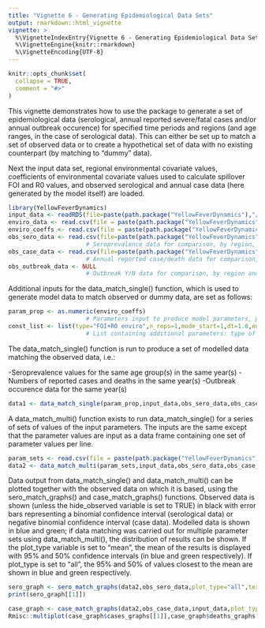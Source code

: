 ```yaml
---
title: "Vignette 6 - Generating Epidemiological Data Sets"
output: rmarkdown::html_vignette
vignette: >
  %\VignetteIndexEntry{Vignette 6 - Generating Epidemiological Data Sets}
  %\VignetteEngine{knitr::rmarkdown}
  %\VignetteEncoding{UTF-8}
---
```


```r
knitr::opts_chunk$set(
  collapse = TRUE,
  comment = "#>"
)
```

This vignette demonstrates how to use the package to generate a set of epidemiological data (serological, annual reported severe/fatal cases and/or annual outbreak occurence) for specified time periods and regions (and age ranges, in the case of serological data). This can either be set up to match a set of observed data or to create a hypothetical set of data with no existing counterpart (by matching to "dummy" data).

Next the input data set, regional environmental covariate values, coefficients of environmental covariate values used to calculate spillover FOI and R0 values, and observed serological and annual case data (here generated by the model itself) are loaded.

```r
library(YellowFeverDynamics)
input_data <- readRDS(file=paste(path.package("YellowFeverDynamics"),"/exdata/input_data_example.Rds",sep=""))
enviro_data <- read.csv(file = paste(path.package("YellowFeverDynamics"),"/exdata/enviro_data_example.csv",sep = ""),header = TRUE)
enviro_coeffs <- read.csv(file = paste(path.package("YellowFeverDynamics"),"/exdata/enviro_coeffs_example.csv",sep = ""),header = TRUE)
obs_sero_data <- read.csv(file=paste(path.package("YellowFeverDynamics"),"/exdata/sero_data_example_single.csv",sep=""),header=TRUE)    
                      # Seroprevalence data for comparison, by region, year & age group, in format no. samples/no. positives
obs_case_data <- read.csv(file=paste(path.package("YellowFeverDynamics"),"/exdata/case_data_example_single.csv",sep=""),header=TRUE)    
                      # Annual reported case/death data for comparison, by region and year, in format no. cases/no. deaths
obs_outbreak_data <- NULL
                      # Outbreak Y/N data for comparison, by region and year, in format 0 = no outbreaks, 1 = 1 or more outbreak(s) (here simply set to NULL)
```

Additional inputs for the data_match_single() function, which is used to generate model data to match observed or dummy data, are set as follows:

```r
param_prop <- as.numeric(enviro_coeffs)
                      # Parameters input to produce model parameters, potentially including spillover FOI and R0 by region, severe and fatal case reporting probability
const_list <- list(type="FOI+R0 enviro",n_reps=1,mode_start=1,dt=1.0,enviro_data=enviro_data,R0_fixed_values=NULL,vaccine_efficacy=1.0,p_rep_severe=0.05,p_rep_death=0.1)
                      # List containing additional parameters: type of parameter set used to calculate spillover FOI and R0 (here both calculated from environmental covariates), number of repetitions for which to run model and obtain average outputs, environmental covariate data, fixed R0 values by region used when R0 is not a variable, and values of vaccine efficacy and severe and fatal case reporting probability used when these are not variables set via param_prop
```

The data_match_single() function is run to produce a set of modelled data matching the observed data, i.e.:

-Seroprevalence values for the same age group(s) in the same year(s)
-Numbers of reported cases and deaths in the same year(s)
-Outbreak occurence data for the same year(s)

```r
data1 <- data_match_single(param_prop,input_data,obs_sero_data,obs_case_data,obs_outbreak_data,const_list)
```

A data_match_multi() function exists to run data_match_single() for a series of sets of values of the input parameters. The inputs are the same except that the parameter values are input as a data frame containing one set of parameter values per line. 

```r
param_sets <- read.csv(file = paste(path.package("YellowFeverDynamics"),"/exdata/enviro_coeffs_example2.csv",sep = ""),header = TRUE)
data2 <- data_match_multi(param_sets,input_data,obs_sero_data,obs_case_data,obs_outbreak_data,const_list)
```

Data output from data_match_single() and data_match_multi() can be plotted together with the observed data on which it is based, using the sero_match_graphs() and case_match_graphs() functions. Observed data is shown (unless the hide_observed variable is set to TRUE) in black with error bars representing a binomial confidence interval (serological data) or negative binomial confidence interval (case data). Modelled data is shown in blue and green; if data matching was carried out for multiple parameter sets using data_match_multi(), the distribution of results can be shown. If the plot_type variable is set to "mean", the mean of the results is displayed with 95% and 50% confidence intervals (in blue and green respectively). If plot_type is set to "all", the 95% and 50% of values closest to the mean are shown in blue and green respectively.

```r
sero_graph <- sero_match_graphs(data2,obs_sero_data,plot_type="all",text_size=10,hide_observed=FALSE)
print(sero_graph[[1]])
```

```r
case_graph <- case_match_graphs(data2,obs_case_data,input_data,plot_type="mean",text_size=10,hide_observed=FALSE)
Rmisc::multiplot(case_graph$cases_graphs[[1]],case_graph$deaths_graphs[[1]])
```
